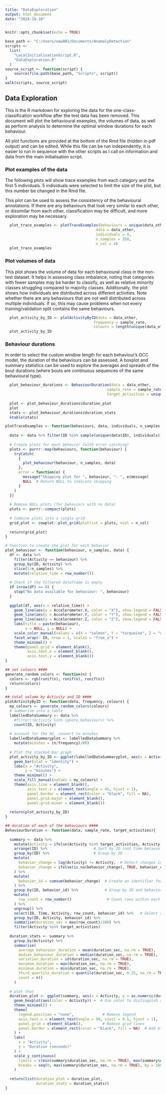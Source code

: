 ```yaml
---
title: "DataExploration"
output: html_document
date: "2024-10-10"
---
```


```r
knitr::opts_chunk$set(echo = TRUE)

base_path <- "C:/Users/oaw001/Documents/AnomalyDetection"
scripts <-
  list(
    "LocalInitialisationScript.R",
    "DataExploration.R"
  )
source_script <- function(script) {
    source(file.path(base_path, "Scripts", script))
}
walk(scripts, source_script)

```

## Data Exploration

This is the R markdown for exploring the data for the one-class-classification workflow after the test data has been removed. This document will plot the behavioural examples, the volumes of data, as well as perform analysis to determine the optimal window durations for each behaviour.

All plot functions are provided at the bottom of the Rmd file (hidden in pdf output) and can be edited. While this file can be run independently, it is easier to run in sequence with the other scripts as I call on information and data from the main initialisation script.

### Plot examples of the data
The following plots will show trace examples from each category and the first 5 individuals. 5 individuals were selected to limit the size of the plot, but this number be changed in the Rmd file.

This plot can be used to assess the consistency of the behavioural annotations. If there are any behaviours that look very similar to each other, or dissimilar from each other, classification may be difficult, and more exploration may be necessary.

```r
  plot_trace_examples <- plotTraceExamples(behaviours = unique(data_other$Activity), 
                                         data = data_other, 
                                         individuals = 9,
                                         n_samples = 250, 
                                         n_col = 4)
  plot_trace_examples
```

### Plot volumes of data
This plot shows the volume of data for each behavioural class in the non-test dataset. It helps in assessing class imbalance, noting that categories with fewer samples may be harder to classify, as well as relative minority classes struggling compared to majority classes. Additionally, the plot shows how individuals are distributed across different activities. Note whether there are any behaviours that are not well distributed across multiple individuals. If so, this may cause problems when not every training/validation split contains the same behaviours.

```r
  plot_activity_by_ID <- plotActivityByID(data = data_other, 
                                        frequency = sample_rate, 
                                        colours = length(unique(data_other$ID)))
  plot_activity_by_ID
```

### Behaviour durations
In order to select the custom window length for each behaviour's OCC model, the duration of the behaviours can be assessed. A boxplot and summary statistics can be used to explore the averages and spreads of the bout durations (where bouts are continuous sequences of the same behavioural type).
```r

  plot_behaviour_durations <- BehaviourDuration(data = data_other, 
                                              sample_rate = sample_rate, 
                                              target_activities = unique(data_other$Activity))
  
  plot <- plot_behaviour_durations$duration_plot
  plot
  stats <- plot_behaviour_durations$duration_stats
  ktable(stats)
```


```r
plotTraceExamples <- function(behaviours, data, individuals, n_samples, n_col) {
  
  data <- data %>% filter(ID %in% sample(unique(data$ID), individuals))
  
  # Create plots for each behavior (with error catching)
  plots <- purrr::map(behaviours, function(behaviour) {
    tryCatch(
      {
        plot_behaviour(behaviour, n_samples, data)
      },
      error = function(e) {
        message("Skipping plot for ", behaviour, ": ", e$message)
        NULL  # Return NULL to indicate skipping
      }
    )
  })
  
  # Remove NULL plots (for behaviors with no data)
  plots <- purrr::compact(plots)
  
  # Combine plots into a single grid
  grid_plot <- cowplot::plot_grid(plotlist = plots, ncol = n_col)
  
  return(grid_plot)
}

# Function to create the plot for each behavior
plot_behaviour <- function(behaviour, n_samples, data) {
  df <- data %>%
    filter(Activity == behaviour) %>%
    group_by(ID, Activity) %>%
    slice(1:n_samples) %>%
    mutate(relative_time = row_number())
  
  # Check if the filtered dataframe is empty
  if (nrow(df) == 0) {
    stop("No data available for behaviour: ", behaviour)
  }
  
  ggplot(df, aes(x = relative_time)) +
    geom_line(aes(y = Accelerometer.X, color = "X"), show.legend = FALSE) +
    geom_line(aes(y = Accelerometer.Y, color = "Y"), show.legend = FALSE) +
    geom_line(aes(y = Accelerometer.Z, color = "Z"), show.legend = FALSE) +
    labs(title = paste(behaviour),
         x = NULL, y = NULL) +
    scale_color_manual(values = c(X = "salmon", Y = "turquoise", Z = "darkblue"), guide = "none") +
    facet_wrap(~ ID, nrow = 1, scales = "free_x") +
    theme_minimal() +
    theme(panel.grid = element_blank(),
          axis.text.x = element_blank(),
          axis.text.y = element_blank())
}

## set colours ####
generate_random_colors <- function(n) {
  colors <- rgb(runif(n), runif(n), runif(n))
  return(colors)
}

## total volume by Activity and ID ####
plotActivityByID <- function(data, frequency, colours) {
  my_colours <- generate_random_colors(colours)
  # summarise into a table
  labelledDataSummary <- data %>%
    #filter(!Activity %in% ignore_behaviours) %>%
    count(ID, Activity)
  
  # account for the HZ, convert to minutes
  labelledDataSummaryplot <- labelledDataSummary %>%
    mutate(minutes = (n/frequency)/60)
  
  # Plot the stacked bar graph
  plot_activity_by_ID <- ggplot(labelledDataSummaryplot, aes(x = Activity, y = minutes, fill = as.factor(ID))) +
    geom_bar(stat = "identity") +
    labs(x = "Activity",
         y = "minutes") +
    theme_minimal() +
    scale_fill_manual(values = my_colours) +
    theme(axis.line = element_blank(),
          axis.text.x = element_text(angle = 45, hjust = 1),
          panel.border = element_rect(color = "black", fill = NA),
          panel.grid.major = element_blank(),
          panel.grid.minor = element_blank())
  
  return(plot_activity_by_ID)
}

## duration of each of the behaviours ####
BehaviourDuration <- function(data, sample_rate, target_activities){
  
  summary <- data %>%
    mutate(Activity = ifelse(Activity %in% target_activities, Activity, "Other")) %>%
    arrange(ID) %>%                     # Sort by ID (not time because multiple trials in dog data)
    group_by(ID) %>%                    # Group by ID
    mutate(
      behavior_change = lag(Activity) != Activity,  # Detect changes in Activity
      behavior_change = ifelse(is.na(behavior_change), TRUE, behavior_change)  # Handle the first row
    ) %>%
    mutate(
      behavior_id = cumsum(behavior_change)  # Create an identifier for each continuous behavior segment
    ) %>%
    group_by(ID, behavior_id) %>%            # Group by ID and behavior_id
    mutate(
      row_count = row_number()                # Count rows within each behavior segment
    ) %>%
    ungroup() %>%
    select(ID, Time, Activity, row_count, behavior_id) %>%   # Select relevant columns
    group_by(ID, Activity, behavior_id) %>%
    summarise(duration_sec = max(row_count)/100) %>%
    filter(Activity %in% target_activities)
  
  duration_stats <- summary %>%
    group_by(Activity) %>%
    summarise(
      average_behaviour_duration = mean(duration_sec, na.rm = TRUE),
      median_behaviour_duration = median(duration_sec, na.rm = TRUE),
      variation_duration = sd(duration_sec, na.rm = TRUE),
      maximum_duration = max(duration_sec, na.rm = TRUE),
      minimum_duration = min(duration_sec, na.rm = TRUE),
      third_quartile_duration = quantile(duration_sec, 0.25, na.rm = TRUE),  # Add third quartile
      count = n()
    )
  
  # plot that
  duration_plot <- ggplot(summary, aes(x = Activity, y = as.numeric(duration_sec))) +
    geom_boxplot(aes(color = Activity)) +  # Use color to distinguish activities
    theme_minimal() +
    theme(
      legend.position = "none",             # Remove legend
      axis.text.x = element_text(angle = 90, vjust = 0.5, hjust = 1),  # Rotate x-axis labels 90 degrees
      panel.grid = element_blank(),         # Remove grid lines
      panel.border = element_rect(color = "black", fill = NA)  # Add black border around the plot
    ) +
    labs(
      x = "Activity",
      y = "Duration (seconds)"
    ) +
    scale_y_continuous(
      limits = c(min(summary$duration_sec, na.rm = TRUE), max(summary$duration_sec, na.rm = TRUE)),  # Set y-axis limits
      breaks = seq(0, max(summary$duration_sec, na.rm = TRUE), by = 160)  # Adjust the step size as needed
    )
  
  return(list(duration_plot = duration_plot,
              duration_stats = duration_stats))
}
```

